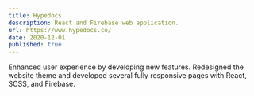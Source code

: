 ```yaml
---
title: Hypedocs
description: React and Firebase web application.
url: https://www.hypedocs.co/
date: 2020-12-01
published: true
---
```


Enhanced user experience by developing new features. Redesigned the website theme and developed several fully responsive pages with React, SCSS, and Firebase.


